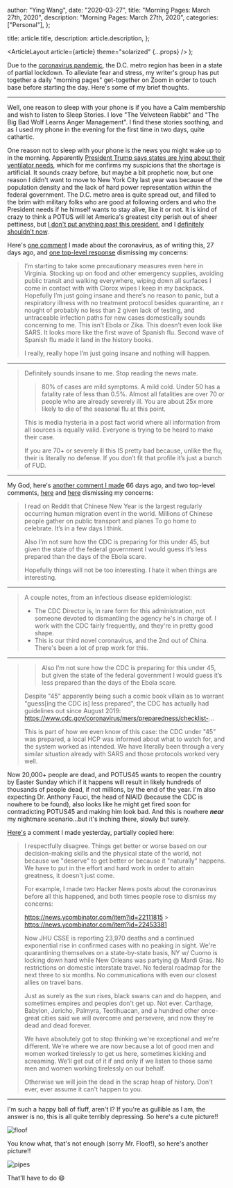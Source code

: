 
  author: "Ying Wang",
  date: "2020-03-27",
  title: "Morning Pages: March 27th, 2020",
  description: "Morning Pages: March 27th, 2020",
  categories: ["Personal"],
};

  title: article.title,
  description: article.description,
};

  <ArticleLayout article={article} theme="solarized" {...props} />
);

Due to the [coronavirus
pandemic](https://en.wikipedia.org/wiki/2019-20_coronavirus_pandemic), the D.C.
metro region has been in a state of partial lockdown. To alleviate fear and
stress, my writer's group has put together a daily "morning pages" get-together
on Zoom in order to touch base before starting the day. Here's some of my brief
thoughts.

---

Well, one reason to sleep with your phone is if you have a Calm membership and
wish to listen to Sleep Stories. I love "The Velveteen Rabbit" and "The Big Bad
Wolf Learns Anger Management". I find these stories soothing, and as I used my
phone in the evening for the first time in two days, quite cathartic.

One reason not to sleep with your phone is the news you might wake up to in the
morning. Apparently [President Trump says states are lying about their
ventilator
needs](https://www.newsweek.com/trump-claims-us-states-dont-need-amount-ventilators-theyre-asking-i-dont-believe-you-need-1494599),
which for me confirms my suspicions that the shortage is artificial. It sounds
crazy before, but maybe a bit prophetic now, but one reason I didn't want to
move to New York City last year was because of the population density and the
lack of hard power representation within the federal government. The D.C. metro
area is quite spread out, and filled to the brim with military folks who are
good at following orders and who the President needs if he himself wants to stay
alive, like it or not. It is kind of crazy to think a POTUS will let America's
greatest city perish out of sheer pettiness, but [I don't put anything past this
president](https://www.vanityfair.com/news/2019/10/bill-taylor-testimony-ukraine-quid-pro-quo),
and I [definitely shouldn't
now](https://www.bloomberg.com/news/articles/2020-03-19/trump-told-governors-to-buy-own-virus-supplies-then-outbid-them).

Here's [one comment](https://news.ycombinator.com/item?id=22453381) I made about
the coronavirus, as of writing this, 27 days ago, and [one top-level
response](https://news.ycombinator.com/item?id=22453530) dismissing my concerns:

> I’m starting to take some precautionary measures even here in Virginia.
> Stocking up on food and other emergency supplies, avoiding public transit
> and walking everywhere, wiping down all surfaces I come in contact with with
> Clorox wipes I keep in my backpack. Hopefully I’m just going insane and
> there’s no reason to panic, but a respiratory illness with no treatment
> protocol besides quarantine, an r nought of probably no less than 2 given
> lack of testing, and untraceable infection paths for new cases domestically
> sounds concerning to me. This isn’t Ebola or Zika. This doesn’t even look
> like SARS. It looks more like the first wave of Spanish flu. Second wave of
> Spanish flu made it land in the history books.
>
> I really, really hope I’m just going insane and nothing will happen.

---

> Definitely sounds insane to me. Stop reading the news mate.
>
> > 80% of cases are mild symptoms. A mild cold. Under 50 has a fatality rate of
> > less than 0.5%. Almost all fatalities are over 70 or people who are already
> > severely ill. You are about 25x more likely to die of the seasonal flu at
> > this point.
>
> This is media hysteria in a post fact world where all information from all
> sources is equally valid. Everyone is trying to be heard to make their case.
>
> If you are 70+ or severely ill this IS pretty bad because, unlike the flu,
> their is literally no defense. If you don’t fit that profile it’s just a
> bunch of FUD.

---

My God, here's [another comment I
made](https://news.ycombinator.com/item?id=22111815) 66 days ago, and two
top-level comments, [here](https://news.ycombinator.com/item?id=22113628) and
[here](https://news.ycombinator.com/item?id=22112475) dismissing my concerns:

> I read on Reddit that Chinese New Year is the largest regularly occurring
> human migration event in the world. Millions of Chinese people gather on
> public transport and planes To go home to celebrate. It’s in a few days I
> think.
>
> Also I’m not sure how the CDC is preparing for this under 45, but given the
> state of the federal government I would guess it’s less prepared than the
> days of the Ebola scare.
>
> Hopefully things will not be too interesting. I hate it when things are
> interesting.

---

> A couple notes, from an infectious disease epidemiologist:
>
> - The CDC Director is, in rare form for this administration, not someone
>   devoted to dismantling the agency he's in charge of. I work with the CDC
>   fairly frequently, and they're in pretty good shape.
> - This is our third novel coronavirus, and the 2nd out of China. There's been
>   a lot of prep work for this.

---

> > Also I’m not sure how the CDC is preparing for this under 45, but given the
> > state of the federal government I would guess it’s less prepared than the
> > days of the Ebola scare.
>
> Despite "45" apparently being such a comic book villain as to warrant
> "guess[ing the CDC is] less prepared", the CDC has actually had guidelines
> out since August 2019:
> https://www.cdc.gov/coronavirus/mers/preparedness/checklist-...
>
> This is part of how we even know of this case: the CDC under "45" was
> prepared, a local HCP was informed about what to watch for, and the system
> worked as intended. We have literally been through a very similar situation
> already with SARS and those protocols worked very well.

Now 20,000+ people are dead, and POTUS45 wants to reopen the country by Easter
Sunday which if it happens will result in likely hundreds of thousands of people
dead, if not millions, by the end of the year. I'm also expecting Dr. Anthony
Fauci, the head of NIAID (because the CDC is nowhere to be found), also looks
like he might get fired soon for contradicting POTUS45 and making him look bad.
And this is nowhere **_near_** my nightmare scenario...but it's inching there,
slowly but surely.

[Here's](https://news.ycombinator.com/item?id=22699560) a comment I made
yesterday, partially copied here:

> I respectfully disagree. Things get better or worse based on our
> decision-making skills and the physical state of the world, not because we
> "deserve" to get better or because it "naturally" happens. We have to put in
> the effort and hard work in order to attain greatness, it doesn't just come.
>
> For example, I made two Hacker News posts about the coronavirus before all
> this happened, and both times people rose to dismiss my concerns:
>
> https://news.ycombinator.com/item?id=22111815 > https://news.ycombinator.com/item?id=22453381
>
> Now JHU CSSE is reporting 23,970 deaths and a continued exponential rise in
> confirmed cases with no peaking in sight. We're quarantining themselves on a
> state-by-state basis, NY w/ Cuomo is locking down hard while New Orleans was
> partying @ Mardi Gras. No restrictions on domestic interstate travel. No
> federal roadmap for the next three to six months. No communications with
> even our closest allies on travel bans.
>
> Just as surely as the sun rises, black swans can and do happen, and
> sometimes empires and peoples don't get up. Not ever. Carthage, Babylon,
> Jericho, Palmyra, Teotihuacan, and a hundred other once-great cities said we
> will overcome and persevere, and now they're dead and dead forever.
>
> We have absolutely got to stop thinking we're exceptional and we're
> different. We're where we are now because a lot of good men and women worked
> tirelessly to get us here, sometimes kicking and screaming. We'll get out of
> it if and only if we listen to those same men and women working tirelessly
> on our behalf.
>
> Otherwise we will join the dead in the scrap heap of history. Don't ever,
> ever assume it can't happen to you.

---

I'm such a happy ball of fluff, aren't I? If you're as gullible as I am, the
answer is no, this is all quite terribly depressing. So here's a cute picture!!

![floof](/img/posts/2020/03/27/morning_pages_2.jpg)

You know what, that's not enough (sorry Mr. Floof!), so here's another picture!!

![pipes](/img/posts/2020/03/27/morning_pages.jpg)

That'll have to do :smile:
